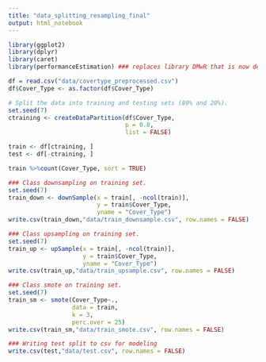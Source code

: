 ```yaml
---
title: "data_splitting_resampling_final"
output: html_notebook
---
```


```r
library(ggplot2)
library(dplyr)
library(caret)
library(performanceEstimation) ### replaces library DMwR that is now deprecated on R 4.0+
```

```r
df = read.csv("data/covertype_preprocessed.csv")
df$Cover_Type <- as.factor(df$Cover_Type)
```

```r
# Split the data into training and testing sets (80% and 20%).
set.seed(7)
ctraining <- createDataPartition(df$Cover_Type, 
                                 p = 0.8, 
                                 list = FALSE)

train <- df[ctraining, ]
test <- df[-ctraining, ]
```

```r
train %>%count(Cover_Type, sort = TRUE) 
```


```r
### Class downsampling on training set.
set.seed(7)
train_down <- downSample(x = train[, -ncol(train)], 
                         y = train$Cover_Type,
                         yname = "Cover_Type")
write.csv(train_down,"data/train_downsample.csv", row.names = FALSE)
```

```r
### Class upsampling on training set.
set.seed(7)
train_up <- upSample(x = train[, -ncol(train)], 
                     y = train$Cover_Type,
                     yname = "Cover_Type")
write.csv(train_up,"data/train_upsample.csv", row.names = FALSE)
```

```r
### Class smote on training set.
set.seed(7)
train_sm <- smote(Cover_Type~.,
                  data = train,
                  k = 3,
                  perc.over = 25)
write.csv(train_sm,"data/train_smote.csv", row.names = FALSE)
```

```r
### Writing test split to csv for modeling
write.csv(test,"data/test.csv", row.names = FALSE)
```